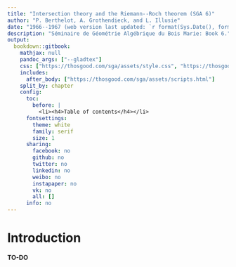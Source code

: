 ```yaml
--- 
title: "Intersection theory and the Riemann--Roch theorem (SGA 6)"
author: "P. Berthelot, A. Grothendieck, and L. Illusie"
date: "1966--1967 (web version last updated: `r format(Sys.Date(), format='%d %B %Y')`)"
description: "Séminaire de Géométrie Algébrique du Bois Marie: Book 6."
output:
  bookdown::gitbook:
    mathjax: null
    pandoc_args: ["--gladtex"]
    css: ["https://thosgood.com/sga/assets/style.css", "https://thosgood.com/sga/assets/fonts.css", "https://thosgood.com/sga/assets/katex.css"]
    includes:
      after_body: ["https://thosgood.com/sga/assets/scripts.html"]
    split_by: chapter
    config:
      toc:
        before: |
          <li><h4>Table of contents</h4></li>
      fontsettings:
        theme: white
        family: serif
        size: 1
      sharing:
        facebook: no
        github: no
        twitter: no
        linkedin: no
        weibo: no
        instapaper: no
        vk: no
        all: []
      info: no
---
```


\renewcommand{\leq}{\leqslant}
\renewcommand{\geq}{\geqslant}
\renewcommand{\hat}{\widehat}
\renewcommand{\tilde}{\widetilde}
\renewcommand{\cal}[1]{{\mathcal{#1}}}
\renewcommand{\scr}[1]{{\mathscr{#1}}}
\renewcommand{\frak}[1]{{\mathfrak{#1}}}

\providecommand{\coh}{\mathrm{coh}}
\providecommand{\perf}{\mathrm{perf}}
\providecommand{\ob}{\operatorname{ob}}


# Introduction {-}

**TO-DO**